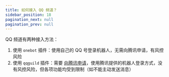 ```yaml
---
title: 如何接入 QQ 频道？
sidebar_position: 18
pagination_next: null
pagination_prev: null
---
```



<FaqPre />

QQ 频道有两种接入方法：

1. 使用 `onebot` 插件：使用自己的 QQ 号登录机器人，无需向腾讯申请，有风控风险
2. 使用 `qqguild` 插件：需要 [向腾讯申请](https://koishi.js.org/plugins/adapter/qqguild.html#接入方法)，使用腾讯提供的机器人登录方式，没有风控风险，但各项功能均受到限制（如不能主动发送消息）

<FaqPost />
